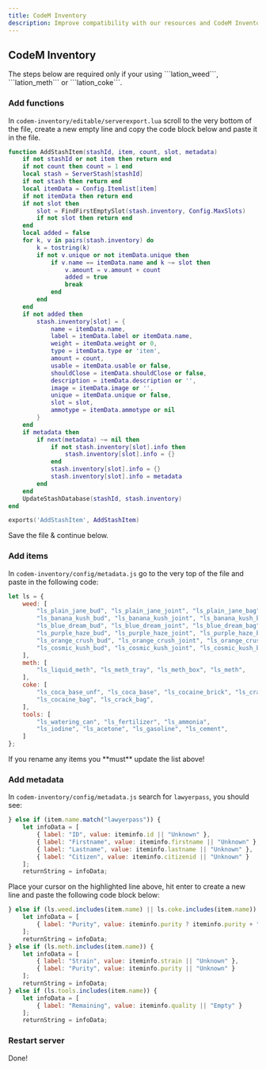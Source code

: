 ```yaml
---
title: CodeM Inventory
description: Improve compatibility with our resources and CodeM Inventory
---
```



## CodeM Inventory

<Callout type="warning" emoji="⚠️">
    The steps below are required only if your using ```lation_weed```, ```lation_meth``` or ```lation_coke```.
</Callout>

<Steps>

### Add functions

In ```codem-inventory/editable/serverexport.lua``` scroll to the very bottom of the file, create a new empty line and copy the code block below and paste it in the file.

```lua copy filename="codem-inventory/editable/serverexport.lua"
function AddStashItem(stashId, item, count, slot, metadata)
    if not stashId or not item then return end
    if not count then count = 1 end
    local stash = ServerStash[stashId]
    if not stash then return end
    local itemData = Config.Itemlist[item]
    if not itemData then return end
    if not slot then
        slot = FindFirstEmptySlot(stash.inventory, Config.MaxSlots)
        if not slot then return end
    end
    local added = false
    for k, v in pairs(stash.inventory) do
        k = tostring(k)
        if not v.unique or not itemData.unique then
            if v.name == itemData.name and k ~= slot then
                v.amount = v.amount + count
                added = true
                break
            end
        end
    end
    if not added then
        stash.inventory[slot] = {
            name = itemData.name,
            label = itemData.label or itemData.name,
            weight = itemData.weight or 0,
            type = itemData.type or 'item',
            amount = count,
            usable = itemData.usable or false,
            shouldClose = itemData.shouldClose or false,
            description = itemData.description or '',
            image = itemData.image or '',
            unique = itemData.unique or false,
            slot = slot,
            ammotype = itemData.ammotype or nil
        }
    end
    if metadata then
        if next(metadata) ~= nil then
            if not stash.inventory[slot].info then
                stash.inventory[slot].info = {}
            end
            stash.inventory[slot].info = {}
            stash.inventory[slot].info = metadata
        end
    end
    UpdateStashDatabase(stashId, stash.inventory)
end

exports('AddStashItem', AddStashItem)
```

Save the file & continue below.

### Add items

In ```codem-inventory/config/metadata.js``` go to the very top of the file and paste in the following code:

```js copy filename="codem-inventory/config/metadata.js"
let ls = {
    weed: [
        "ls_plain_jane_bud", "ls_plain_jane_joint", "ls_plain_jane_bag",
        "ls_banana_kush_bud", "ls_banana_kush_joint", "ls_banana_kush_bag",
        "ls_blue_dream_bud", "ls_blue_dream_joint", "ls_blue_dream_bag",
        "ls_purple_haze_bud", "ls_purple_haze_joint", "ls_purple_haze_bag",
        "ls_orange_crush_bud", "ls_orange_crush_joint", "ls_orange_crush_bag",
        "ls_cosmic_kush_bud", "ls_cosmic_kush_joint", "ls_cosmic_kush_bag",
    ],
    meth: [
        "ls_liquid_meth", "ls_meth_tray", "ls_meth_box", "ls_meth",
    ],
    coke: [
        "ls_coca_base_unf", "ls_coca_base", "ls_cocaine_brick", "ls_crack_brick",
        "ls_cocaine_bag", "ls_crack_bag",
    ],
    tools: [
        "ls_watering_can", "ls_fertilizer", "ls_ammonia",
        "ls_iodine", "ls_acetone", "ls_gasoline", "ls_cement",
    ]
};
```

<Callout type="error" emoji="⛔">
    If you rename any items you **must** update the list above!
</Callout>
 
### Add metadata
In ```codem-inventory/config/metadata.js``` search for ```lawyerpass```, you should see:

```js filename="codem-inventory/config/metadata.js" {8}
} else if (item.name.match("lawyerpass")) {
    let infoData = [
        { label: "ID", value: iteminfo.id || "Unknown" },
        { label: "Firstname", value: iteminfo.firstname || "Unknown" },
        { label: "Lastname", value: iteminfo.lastname || "Unknown" },
        { label: "Citizen", value: iteminfo.citizenid || "Unknown" }
    ];
    returnString = infoData;
```

Place your cursor on the highlighted line above, hit enter to create a new line and paste the following code block below:

```js copy filename="codem-inventory/config/metadata.js"
} else if (ls.weed.includes(item.name) || ls.coke.includes(item.name)) {
    let infoData = [
        { label: "Purity", value: iteminfo.purity ? iteminfo.purity + "%" : "Unknown" }
    ];
    returnString = infoData;
} else if (ls.meth.includes(item.name)) {
    let infoData = [
        { label: "Strain", value: iteminfo.strain || "Unknown" },
        { label: "Purity", value: iteminfo.purity || "Unknown" }
    ];
    returnString = infoData;
} else if (ls.tools.includes(item.name)) {
    let infoData = [
        { label: "Remaining", value: iteminfo.quality || "Empty" }
    ];
    returnString = infoData;
```

### Restart server
Done!

</Steps>
